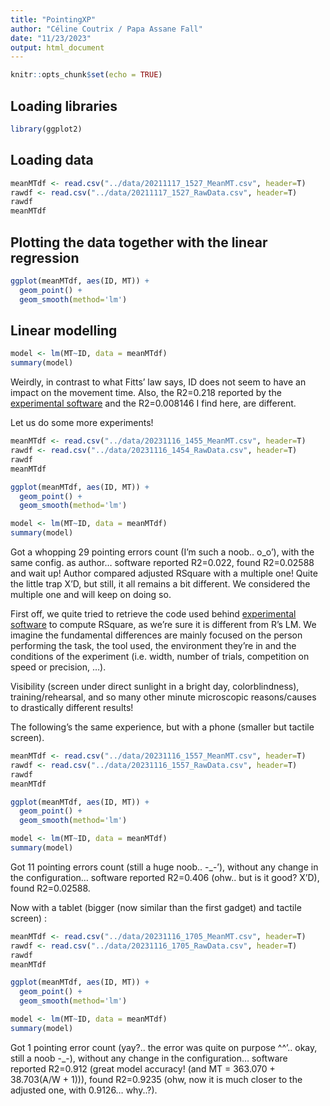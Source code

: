 ```yaml
---
title: "PointingXP"
author: "Céline Coutrix / Papa Assane Fall"
date: "11/23/2023"
output: html_document
---
```


```r
knitr::opts_chunk$set(echo = TRUE)
```

## Loading libraries

```r
library(ggplot2)
```

## Loading data

```r
meanMTdf <- read.csv("../data/20211117_1527_MeanMT.csv", header=T)
rawdf <- read.csv("../data/20211117_1527_RawData.csv", header=T)
rawdf
meanMTdf
```

## Plotting the data together with the linear regression

```r
ggplot(meanMTdf, aes(ID, MT)) +
  geom_point() +
  geom_smooth(method='lm')
```
## Linear modelling

```r
model <- lm(MT~ID, data = meanMTdf)
summary(model)
```

Weirdly, in contrast to what Fitts' law says, ID does not seem to have an impact on the movement time. 
Also, the R2=0.218 reported by the [experimental software](http://ergo.human.cornell.edu/FittsLaw/FittsLaw.html) and the R2=0.008146 I find here, are different. 

Let us do some more experiments!

```r
meanMTdf <- read.csv("../data/20231116_1455_MeanMT.csv", header=T)
rawdf <- read.csv("../data/20231116_1454_RawData.csv", header=T)
rawdf
meanMTdf
```

```r
ggplot(meanMTdf, aes(ID, MT)) +
  geom_point() +
  geom_smooth(method='lm')
```

```r
model <- lm(MT~ID, data = meanMTdf)
summary(model)
```

Got a whopping 29 pointing errors count (I'm such a noob.. o_o'), with the same config. as author... software reported R2=0.022, found R2=0.02588 and wait up! Author compared adjusted RSquare with a multiple one! Quite the little trap X'D, but still, it all remains a bit different. We considered the multiple one and will keep on doing so.

First off, we quite tried to retrieve the code used behind [experimental software](http://ergo.human.cornell.edu/FittsLaw/FittsLaw.html) to compute RSquare, as we're sure it is different from R's LM.
We imagine the fundamental differences are mainly focused on the person performing the task, the tool used, the environment they're in and the conditions of the experiment (i.e. width, number of trials, competition on speed or precision, ...).

  Visibility (screen under direct sunlight in a bright day, colorblindness), training/rehearsal, and so many other minute microscopic reasons/causes to drastically different results!
  
The following's the same experience, but with a phone (smaller but tactile screen).

```r
meanMTdf <- read.csv("../data/20231116_1557_MeanMT.csv", header=T)
rawdf <- read.csv("../data/20231116_1557_RawData.csv", header=T)
rawdf
meanMTdf
```

```r
ggplot(meanMTdf, aes(ID, MT)) +
  geom_point() +
  geom_smooth(method='lm')
```

```r
model <- lm(MT~ID, data = meanMTdf)
summary(model)
```

Got 11 pointing errors count (still a huge noob.. -_-'), without any change in the configuration... software reported R2=0.406 (ohw.. but is it good? X'D), found R2=0.02588.

Now with a tablet (bigger (now similar than the first gadget) and tactile screen) :

```r
meanMTdf <- read.csv("../data/20231116_1705_MeanMT.csv", header=T)
rawdf <- read.csv("../data/20231116_1705_RawData.csv", header=T)
rawdf
meanMTdf
```

```r
ggplot(meanMTdf, aes(ID, MT)) +
  geom_point() +
  geom_smooth(method='lm')
```

```r
model <- lm(MT~ID, data = meanMTdf)
summary(model)
```

Got 1 pointing error count (yay?.. the error was quite on purpose ^^'.. okay, still a noob -_-), without any change in the configuration... software reported R2=0.912 (great model accuracy! (and MT = 363.070 + 38.703(A/W + 1))), found R2=0.9235 (ohw, now it is much closer to the adjusted one, with 0.9126... why..?).